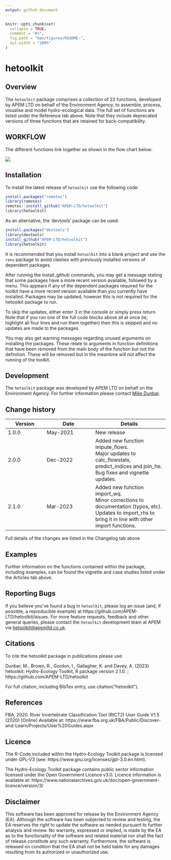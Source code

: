 ```yaml
---
output: github_document
---
```


<!-- index.md is generated from index.Rmd. Please edit that file -->

```r
knitr::opts_chunk$set(
  collapse = TRUE,
  comment = "#>",
  fig.path = "man/figures/README-",
  out.width = "100%"
)
```

# hetoolkit

<!-- badges: start -->
<!-- badges: end -->

## Overview 

The `hetoolkit` package comprises a collection of 22 functions, developed by APEM LTD on behalf of the Environment Agency, to assemble, process, visualise and model hydro-ecological data. The full set of functions are listed under the Reference tab above. Note that they include deprecated versions of three functions that are retained for back-compatibility. 

## WORKFLOW

The different functions link together as shown in the flow chart below:

![](./man/figures/FlowChart_v01.png)

## Installation

To install the latest release of `hetoolkit` use the following code:

``` r
install.packages("remotes")
library(remotes)
remotes::install_github("APEM-LTD/hetoolkit")
library(hetoolkit)
```

As an alternative, the 'devtools' package can be used:

``` r
install.packages("devtools")
library(devtools)
install_github("APEM-LTD/hetoolkit")
library(hetoolkit)
```

It is recommended that you install `hetoolkit` into a blank project and use the `renv` package to avoid clashes with previously installed versions of dependent packages.

After running the install_github commands, you may get a message stating that some packages have a more recent version available, followed by a menu. This appears if any of the dependent packages required for the toolkit have a more recent version available than you currently have installed. Packages may be updated, however this is not required for the hetoolkit package to run. 

To skip the updates, either enter 3 in the console or simply press return. Note that if you run one of the full code blocks above all at once (ie, highlight all four lines and run them together) then this is skipped and no updates are made to the packages.

You may also get warning messages regarding unused arguments on installing the packages. These relate to arguments in function definitions that have been removed from the main body of the function but not the definition. These will be removed but in the meantime will not affect the running of the toolkit. 

## Development

The `hetoolkit` package was developed by APEM LTD on behalf on the Environment Agency. For further information please contact [Mike Dunbar](mailto:mike.dunbar@environment-agency.gov.uk).

## Change history

Version | Date     | Details
--------|----------|---------------
1.0.0   | May-2021 | New release
2.0.0   | Dec-2022 | Added new function impute_flows.\
                     Major updates to calc_flowstats, predict_indices and join_he.\
                     Bug fixes and vignette updates.
2.1.0   | Mar-2023 | Added new function import_wq.\
                     Minor corrections to documentation (typos, etc).\
                     Updates to import_rhs to bring it in line with other import functions.

Full details of the changes are listed in the Changelog tab above

## Examples

Further information on the functions contained within the package, including examples, can be found the vignette and case studies listed under the Articles tab above.

## Reporting Bugs

If you believe you’ve found a bug in `hetoolkit`, please log an issue (and, if possible, a reproducible example) at https://github.com/APEM-LTD/hetoolkit/issues. For more feature requests, feedback and other general queries, please contact the `hetoolkit` development team at APEM via [hetoolkit@apemltd.co.uk](mailto:hetoolkit@apemltd.co.uk).

## Citations

To cite the hetoolkit package in publications please use:

Dunbar, M., Brown, R., Gordon, I., Gallagher, K. and Davey, A. (2023) hetoolkit: Hydro-Ecology Toolkit, R package version 2.1.0. ; https://github.com/APEM-LTD/hetoolkit

For full citation, including BibTex entry, use citation("hetoolkit").

## References

FBA, 2020. River Invertebrate Classification Tool (RICT2) User Guide V1.5 (2020) [Online] Available at: https://www.fba.org.uk/FBA/Public/Discover-and-Learn/Projects/User%20Guides.aspx

## Licence

The R-Code included within the Hydro-Ecology Toolkit package is licensed under GPL-V3 (see: https://www.gnu.org/licenses/gpl-3.0.en.html).

The Hydro-Ecology Toolkit package contains public sector information licensed under the Open Government Licence v3.0.  Licence information is available at: https://www.nationalarchives.gov.uk/doc/open-government-licence/version/3/ 

## Disclaimer

This software has been approved for release by the Environment Agency (EA). Although the software has been subjected to review and testing, the EA reserves the right to update the software as needed pursuant to further analysis and review. No warranty, expressed or implied, is made by the EA as to the functionality of the software and related material nor shall the fact of release constitute any such warranty. Furthermore, the software is released on condition that the EA shall not be held liable for any damages resulting from its authorized or unauthorized use.

